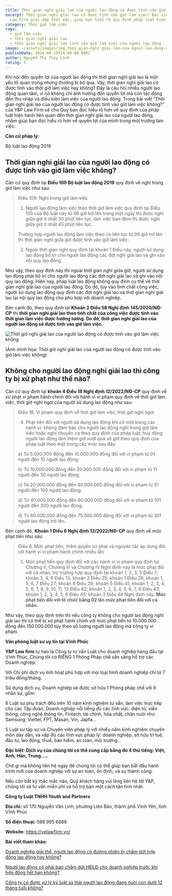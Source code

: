 ```yaml
---
title: Thời gian nghỉ giải lao của người lao động có được tính vào giờ làm việc không?
excerpt: Thời gian nghỉ giải lao có được tính vào giờ làm việc? Bài viết từ Y&P
  Law Firm giải đáp thắc mắc, giúp bạn hiểu rõ quy định pháp luật hiện hành.
category: Thời giờ làm việc
tags:
  - giờ làm việc
  - thời gian nghỉ giải lao
  - thời gian nghỉ giải lao tính vào giờ làm việc của người lao động
image: ~/assets/images/img_thoi-gian-nghi-giai-lao-cua-nguoi-lao-dong-co-duoc-tinh-vao-gio-lam-viec-khong-bia.jpg
publishDate: 2024-08-19T14:08:00.000Z
author: Nguyễn Thị Thùy Linh
rating: 5
---
```

Khi nói đến quyền lợi của người lao động thì thời gian nghỉ giải lao là một yếu tố quan trọng nhưng thường bị bỏ qua. Vậy, thời gian nghỉ giải lao có được tính vào thời giờ làm việc hay không? Đây là câu hỏi nhiều người lao động quan tâm, vì nó không chỉ ảnh hưởng đến quyền lợi mà còn tác động đến thu nhập và điều kiện làm việc của người lao động. Trong bài viết “Thời gian nghỉ giải lao của người lao động có được tính vào giờ làm việc không?” của Y&P Law Firm sẽ cho Quý bạn đọc hiểu rõ hơn về quy định của pháp luật hiện hành liên quan đến thời gian nghỉ giải lao của người lao động, nhằm giúp bạn đọc hiểu rõ hơn về quyền lợi của mình trong môi trường làm việc.

**Căn cứ pháp lý:**

Bộ luật lao động 2019

## Thời gian nghỉ giải lao của người lao động có được tính vào giờ làm việc không?

Căn cứ quy định tại **Điều 109 Bộ luật lao động 2019** quy định về nghỉ trong giờ làm việc như sau:

> Điều 109. Nghỉ trong giờ làm việc
>
> 1. Người lao động làm việc theo thời giờ làm việc quy định tại Điều 105 của Bộ luật này từ 06 giờ trở lên trong một ngày thì được nghỉ giữa giờ ít nhất 30 phút liên tục, làm việc ban đêm thì được nghỉ giữa giờ ít nhất 45 phút liên tục.
>
> Trường hợp người lao động làm việc theo ca liên tục từ 06 giờ trở lên thì thời gian nghỉ giữa giờ được tính vào giờ làm việc.
>
> 2. Ngoài thời gian nghỉ quy định tại khoản 1 Điều này, người sử dụng lao động bố trí cho người lao động các đợt nghỉ giải lao và ghi vào nội quy lao động. 

Như vậy, theo quy định này thì ngoài thời gian nghỉ giữa giờ, người sử dụng lao động phải bố trí cho người lao động các đợt nghỉ giải lao và ghi vào nội quy lao động. Hiện nay, pháp luật lao động không quy định cụ thể về thời gian nghỉ giải lao của người lao động. Do đó, tùy vào tính chất công việc, người sử dụng lao động quy định các đợt nghỉ giải lao và thời gian nghỉ giải lao tại nội quy lao động cho phù hợp với doanh nghiệp.

Bên cạnh đó, theo quy định tại **Khoản 2 Điều 58 Nghị định 145/2020/NĐ-CP** thì **thời gian nghỉ giải lao theo tính chất của công việc được tính vào thời gian làm việc được hưởng lương. Do đó, thời gian nghỉ giải lao của người lao động sẽ được tính vào giờ làm việc.**

![Thời giờ nghỉ giải lao của người lao động có được tính vào giờ làm việc không](~/assets/images/thoi-gio-nghi-giai-lao-cua-nguoi-lao-dong-co-duoc-tinh-vao-gio-lam-viec-khong.avif "Thời giờ nghỉ giải lao của người lao động có được tính vào giờ làm việc không")

 (Ảnh minh họa: Thời giờ nghỉ giải lao của người lao động có được tính vào giờ làm việc không)

## Không cho người lao động nghỉ giải lao thì công ty bị xử phạt như thế nào?

Căn cứ quy định tại **khoản 4 Điều 18 Nghị định 12/2022/NĐ-CP** quy định về xử phạt vi phạm hành chính đối với hành vi vi phạm quy định về thời giờ làm việc, thời giờ nghỉ ngơi của người sử dụng lao động như sau:

> Điều 18. Vi phạm quy định về thời giờ làm việc, thời giờ nghỉ ngơi
>
> 4. Phạt tiền đối với người sử dụng lao động khi có một trong các hành vi: không đảm bảo cho người lao động nghỉ trong giờ làm việc hoặc nghỉ chuyển ca theo quy định của pháp luật; huy động người lao động làm thêm giờ vượt quá số giờ theo quy định của pháp luật theo một trong các mức sau đây:
>
> a) Từ 5.000.000 đồng đến 10.000.000 đồng đối với vi phạm từ 01 người đến 10 người lao động;
>
> b) Từ 10.000.000 đồng đến 20.000.000 đồng đối với vi phạm từ 11 người đến 50 người lao động;
>
> c) Từ 20.000.000 đồng đến 40.000.000 đồng đối với vi phạm từ 51 người đến 100 người lao động;
>
> d) Từ 40.000.000 đồng đến 60.000.000 đồng đối với vi phạm từ 101 người đến 300 người lao động;
>
> đ) Từ 60.000.000 đồng đến 75.000.000 đồng đối với vi phạm từ 301 người lao động trở lên. 

Bên cạnh đó, **Khoản 1 Điều 6 Nghị định 12/2022/NĐ-CP** quy định về mức phạt tiền như sau:

> Điều 6. Mức phạt tiền, thẩm quyền xử phạt và nguyên tắc áp dụng đối với hành vi vi phạm hành chính nhiều lần
>
> 1. Mức phạt tiền quy định đối với các hành vi vi phạm quy định tại Chương II, Chương III và Chương IV Nghị định này là mức phạt đối với cá nhân, trừ trường hợp quy định tại khoản 1, 2, 3, 5 Điều 7; khoản 3, 4, 6 Điều 13; khoản 2 Điều 25; khoản 1 Điều 26; khoản 1, 5, 6, 7 Điều 27; khoản 8 Điều 39; khoản 5 Điều 41; khoản 1, 2, 3, 4, 5, 6, 7, 8, 9, 10, 11, 12 Điều 42; khoản 1, 2, 3, 4, 5, 6, 7, 8 Điều 43; khoản 1, 2, 3, 4, 5, 6 Điều 45; khoản 3 Điều 46 Nghị định này. **Mức phạt tiền đối với tổ chức bằng 02 lần mức phạt tiền đối với cá nhân.**

Như vậy, theo quy định trên thì nếu công ty không cho người lao động nghỉ giải lao thì có thể bị xử phạt hành chính với mức phạt tiền từ 10.000.000 đồng đến 150.000.000 tùy theo số lượng người lao động mà công ty vi phạm.

**Văn phòng luật sư uy tín tại Vĩnh Phúc**

**Y&P Law firm** tự hào là Công ty tư vấn Luật cho doanh nghiệp hàng đầu tại Vĩnh Phúc, Chúng tôi có RIÊNG 1 Phòng Pháp chế sẵn sàng hỗ trợ các Doanh nghiệp:

Với Chi phí dịch vụ linh hoạt phù hợp với mọi loại hình doanh nghiệp chỉ từ 7 triệu đồng/tháng.

Sử dụng dịch vụ, Doanh nghiệp sẽ được sở hữu 1 Phòng pháp chế với 9 nhân sự, gồm:

6 Luật sư phụ trách đều trên 10 năm kinh nghiệm tư vấn, làm việc trực tiếp cho các Tập đoàn, Doanh nghiệp nổi tiếng đủ các lĩnh vực: điện tử, viễn thông, công nghệ thông tin, Fintech, tài chính, hóa chất, chăn nuôi như Samsung, Viettel, FPT, Masan, Vin, Japfa...

5 Luật sư tập sự và Chuyên viên pháp lý với nhiều năm kinh nghiệm chuyên môn dày dặn, va vấp đủ các lĩnh vực pháp lý: doanh nghiệp, sở hữu trí tuệ, đầu tư, lao động, thuế, bảo hiểm, an toàn, môi trường...

**Đặc biệt: Dịch vụ của chúng tôi có thể cung cấp bằng đủ 4 thứ tiếng: Việt, Anh, Hàn, Trung.....**

Chờ gì mà không liên hệ ngay để chúng tôi có thể giúp bạn bắt đầu hành trình mới của doanh nghiệp với sự an toàn, ổn định, và sự thành công.

Nếu còn bất kỳ thắc mắc nào, Quý khách hàng vui lòng liên hệ tới Y&P, chúng tôi sẽ tư vấn miễn phí và hỗ trợ bạn một cách tận tình nhất.

**Công ty Luật TNHH Youth and Partners**

**Địa chỉ:** số 170 Nguyễn Văn Linh, phường Liên Bảo, thành phố Vĩnh Yên, tỉnh Vĩnh Phúc

**Số điện thoại:** 088 995 6888

**Website:**  https://yplawfirm.vn/

**Bài viết tham khảo:**

[Doanh nghiệp giải thể, người lao động có đương nhiên bị chấm dứt hợp đồng lao động hay không?](https://vinhphuclawyers.vn/kien-thuc-phap-ly/lao-dong/doanh-nghiep-giai-the-nguoi-lao-dong-co-duong-nhien-bi-cham-dut-hop-dong-lao-dong-hay-khong-35967.htm)

[Người lao động có phải báo chấm dứt HĐLĐ cho doanh nghiệp trước khi hợp đồng hết hạn không?](https://vinhphuclawyers.vn/kien-thuc-phap-ly/lao-dong/nguoi-lao-dong-co-phai-bao-cham-dut-hdld-cho-doanh-nghiep-truoc-khi-hop-dong-het-han-khong-35965.htm)

[Công ty có được xử lý kỷ luật sa thải người lao động đang nuôi con dưới 12 tháng tuổi không?](https://vinhphuclawyers.vn/kien-thuc-phap-ly/lao-dong/cong-ty-co-duoc-xu-ly-ky-luat-sa-thai-nguoi-lao-dong-dang-nuoi-con-duoi-12-thang-tuoi-khong-35962.htm)

